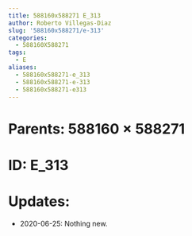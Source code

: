 ```yaml
---
title: 588160x588271 E_313
author: Roberto Villegas-Diaz
slug: '588160x588271/e-313'
categories:
  - 588160X588271
tags:
  - E
aliases:
  - 588160x588271-e_313
  - 588160x588271-e-313
  - 588160x588271-e313
---
```


# **Parents**: 588160 $\times$ 588271
# **ID**: E_313
# **Updates**: 
 - 2020-06-25: Nothing new.

